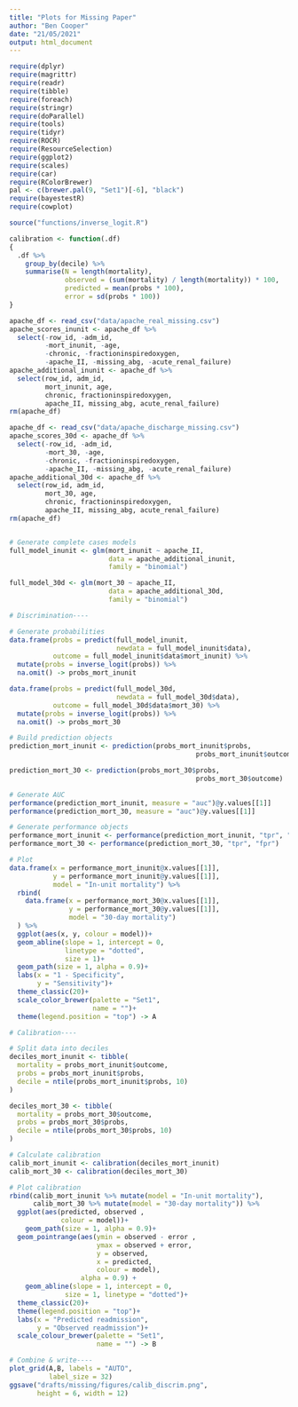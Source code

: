 ```yaml
---
title: "Plots for Missing Paper"
author: "Ben Cooper"
date: "21/05/2021"
output: html_document
---
```


```r
require(dplyr)
require(magrittr)
require(readr)
require(tibble)
require(foreach)
require(stringr)
require(doParallel)
require(tools)
require(tidyr)
require(ROCR)
require(ResourceSelection)
require(ggplot2)
require(scales)
require(car)
require(RColorBrewer)
pal <- c(brewer.pal(9, "Set1")[-6], "black")
require(bayestestR)
require(cowplot)

source("functions/inverse_logit.R")

calibration <- function(.df)
{
  .df %>% 
    group_by(decile) %>%
    summarise(N = length(mortality),
              observed = (sum(mortality) / length(mortality)) * 100,
              predicted = mean(probs * 100),
              error = sd(probs * 100))
}

```

```r
apache_df <- read_csv("data/apache_real_missing.csv")
apache_scores_inunit <- apache_df %>% 
  select(-row_id, -adm_id,
         -mort_inunit, -age,
         -chronic, -fractioninspiredoxygen,
         -apache_II, -missing_abg, -acute_renal_failure)
apache_additional_inunit <- apache_df %>% 
  select(row_id, adm_id,
         mort_inunit, age,
         chronic, fractioninspiredoxygen,
         apache_II, missing_abg, acute_renal_failure)
rm(apache_df)

apache_df <- read_csv("data/apache_discharge_missing.csv")
apache_scores_30d <- apache_df %>% 
  select(-row_id, -adm_id,
         -mort_30, -age,
         -chronic, -fractioninspiredoxygen,
         -apache_II, -missing_abg, -acute_renal_failure)
apache_additional_30d <- apache_df %>% 
  select(row_id, adm_id,
         mort_30, age,
         chronic, fractioninspiredoxygen,
         apache_II, missing_abg, acute_renal_failure)
rm(apache_df)
```

```r

```


```r
# Generate complete cases models
full_model_inunit <- glm(mort_inunit ~ apache_II,
                         data = apache_additional_inunit,
                         family = "binomial")

full_model_30d <- glm(mort_30 ~ apache_II,
                         data = apache_additional_30d,
                         family = "binomial")

# Discrimination----

# Generate probabilities
data.frame(probs = predict(full_model_inunit, 
                           newdata = full_model_inunit$data),
           outcome = full_model_inunit$data$mort_inunit) %>% 
  mutate(probs = inverse_logit(probs)) %>% 
  na.omit() -> probs_mort_inunit

data.frame(probs = predict(full_model_30d, 
                           newdata = full_model_30d$data),
           outcome = full_model_30d$data$mort_30) %>% 
  mutate(probs = inverse_logit(probs)) %>% 
  na.omit() -> probs_mort_30

# Build prediction objects
prediction_mort_inunit <- prediction(probs_mort_inunit$probs,
                                               probs_mort_inunit$outcome)

prediction_mort_30 <- prediction(probs_mort_30$probs,
                                               probs_mort_30$outcome)

# Generate AUC
performance(prediction_mort_inunit, measure = "auc")@y.values[[1]]
performance(prediction_mort_30, measure = "auc")@y.values[[1]]

# Generate performance objects
performance_mort_inunit <- performance(prediction_mort_inunit, "tpr", "fpr")
performance_mort_30 <- performance(prediction_mort_30, "tpr", "fpr")

# Plot
data.frame(x = performance_mort_inunit@x.values[[1]],
           y = performance_mort_inunit@y.values[[1]],
           model = "In-unit mortality") %>% 
  rbind(
    data.frame(x = performance_mort_30@x.values[[1]],
               y = performance_mort_30@y.values[[1]],
               model = "30-day mortality")
  ) %>% 
  ggplot(aes(x, y, colour = model))+
  geom_abline(slope = 1, intercept = 0,
              linetype = "dotted",
              size = 1)+
  geom_path(size = 1, alpha = 0.9)+
  labs(x = "1 - Specificity",
       y = "Sensitivity")+
  theme_classic(20)+
  scale_color_brewer(palette = "Set1",
                     name = "")+
  theme(legend.position = "top") -> A

# Calibration----

# Split data into deciles
deciles_mort_inunit <- tibble(
  mortality = probs_mort_inunit$outcome,
  probs = probs_mort_inunit$probs,
  decile = ntile(probs_mort_inunit$probs, 10)
)

deciles_mort_30 <- tibble(
  mortality = probs_mort_30$outcome,
  probs = probs_mort_30$probs,
  decile = ntile(probs_mort_30$probs, 10)
)

# Calculate calibration
calib_mort_inunit <- calibration(deciles_mort_inunit)
calib_mort_30 <- calibration(deciles_mort_30)

# Plot calibration
rbind(calib_mort_inunit %>% mutate(model = "In-unit mortality"), 
      calib_mort_30 %>% mutate(model = "30-day mortality")) %>% 
  ggplot(aes(predicted, observed ,
             colour = model))+
    geom_path(size = 1, alpha = 0.9)+
  geom_pointrange(aes(ymin = observed - error ,
                      ymax = observed + error,
                      y = observed,
                      x = predicted,
                      colour = model),
                  alpha = 0.9) +
    geom_abline(slope = 1, intercept = 0,
              size = 1, linetype = "dotted")+
  theme_classic(20)+
  theme(legend.position = "top")+
  labs(x = "Predicted readmission",
       y = "Observed readmission")+
  scale_colour_brewer(palette = "Set1",
                      name = "") -> B

# Combine & write----
plot_grid(A,B, labels = "AUTO",
          label_size = 32)
ggsave("drafts/missing/figures/calib_discrim.png",
       height = 6, width = 12)


```

```r

```

```r

```

```r

```

```r

```

